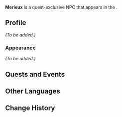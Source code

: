 {{Meta
<!-- Remove this template after adding the missing info -->
|missing_NPC_profile  = yes
<!--
|missing_NPC_idle     = yes
|missing_NPC_dialogue = yes
-->
}}
{{Character Infobox
|type             = Quest NPC
|image            = NPC Merieux.png
|realname         = <!-- Optional, if different from in-game name -->
|deceased         = <!-- Past (for deceased prior to events of the game) or free response -->
|region           = Fontaine<!-- Character's home/main nation -->
|location         = Fontaine<!-- Nation where you can find the character in the game -->
|affiliation      = 
|title            = Director
|ancestry         = <!-- Clan/family -->
|father           = 
|mother           = 
|spouse           = 
|sibling          = 
|child            = 
|relative         = 
|voiceEN          = [[imdb:nm11124854|Luis Bermudez]]<ref name="twitter announcement">[https://x.com/LuisBermudezVO/status/1767915574716494079 Twitter - VA Self-Announcement]</ref>
|voiceCN          = 
|voiceJP          = 
|voiceKR          = 
}}
'''Merieux''' is a quest-exclusive NPC that appears in the {{Quest|Mask}}.
<!--
==Location==
{{subst:#tag:gallery|
NPC Location {{subst:#titleparts:{{subst:PAGENAME}}}}.png{{subst:!}}{{subst:#titleparts:{{subst:PAGENAME}}}}'s location
NPC Location {{subst:#titleparts:{{subst:PAGENAME}}}} Context.png{{subst:!}}Additional context
}}
-->
==Profile==
<!--Detailed story/lore information goes here.-->
''(To be added.)''

===Appearance===
<!--Keep appearance section short and concise. Limit to 2 paragraphs with 3-4 sentences each.-->
''(To be added.)''

==Quests and Events==
{{Quests and Events}}
<!--
==Idle Quotes==
{{Dialogue Start}}
: {{DIcon|Idle}} {{Tx}}
:: {{A|VO {{subst:#titleparts:{{subst:PAGENAME}}}} 01.ogg}} "{{Tx}}"
{{Dialogue End}}

==Dialogue==
{{Dialogue Start}}
:'''{{subst:#titleparts:{{subst:PAGENAME}}}}:''' 
:{{DIcon}}
{{Dialogue End}}
<!--
==Event Dialogue==
===Event Name===
{{Dialogue Start}}
:'''{{subst:#titleparts:{{subst:PAGENAME}}}}:'''
{{Dialogue End}}
-->
==Other Languages==
{{Other Languages
|default_hidden = 1
|en       = Merieux
|zhs      = 梅里埃
|zhs_rm   = Méilǐ'āi
|zht      = 梅里埃
|zht_rm   = Méilǐ'āi
|ja       = メリエ
|ja_rm    = Merie
|ko       = 메리우
|es       = Mérieux
|fr       = Mérieux
|ru       = Мерье
|th       = Merieux
|vi       = Merieux
|de       = Mérieux
|id       = Merieux
|pt       = Merieux
|tr       = Merieux
|it       = Mérieux
}}

==Change History==
{{Change History|4.5}}
<!--
==References==
{{Reflist}}
-->